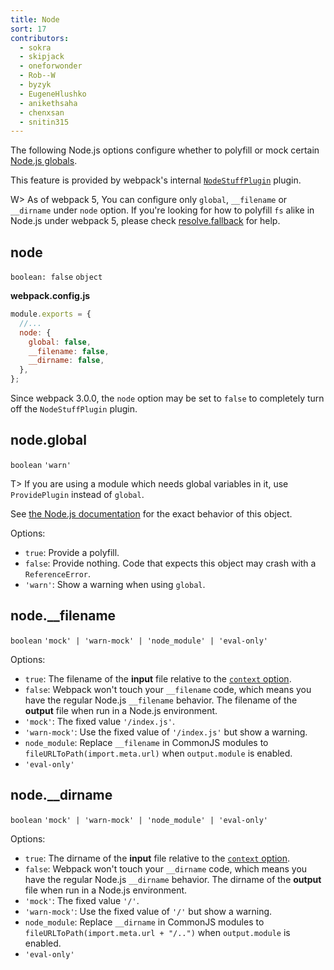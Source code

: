 ```yaml
---
title: Node
sort: 17
contributors:
  - sokra
  - skipjack
  - oneforwonder
  - Rob--W
  - byzyk
  - EugeneHlushko
  - anikethsaha
  - chenxsan
  - snitin315
---
```


The following Node.js options configure whether to polyfill or mock certain [Node.js globals](https://nodejs.org/docs/latest/api/globals.html).

This feature is provided by webpack's internal [`NodeStuffPlugin`](https://github.com/webpack/webpack/blob/main/lib/NodeStuffPlugin.js) plugin.

W> As of webpack 5, You can configure only `global`, `__filename` or `__dirname` under `node` option. If you're looking for how to polyfill `fs` alike in Node.js under webpack 5, please check [resolve.fallback](/configuration/resolve/#resolvefallback) for help.

## node

`boolean: false` `object`

**webpack.config.js**

```javascript
module.exports = {
  //...
  node: {
    global: false,
    __filename: false,
    __dirname: false,
  },
};
```

Since webpack 3.0.0, the `node` option may be set to `false` to completely turn off the `NodeStuffPlugin` plugin.

## node.global

`boolean` `'warn'`

T> If you are using a module which needs global variables in it, use `ProvidePlugin` instead of `global`.

See [the Node.js documentation](https://nodejs.org/api/globals.html#globals_global) for the exact behavior of this object.

Options:

- `true`: Provide a polyfill.
- `false`: Provide nothing. Code that expects this object may crash with a `ReferenceError`.
- `'warn'`: Show a warning when using `global`.

## node.\_\_filename

`boolean` `'mock' | 'warn-mock' | 'node_module' | 'eval-only'`

Options:

- `true`: The filename of the **input** file relative to the [`context` option](/configuration/entry-context/#context).
- `false`: Webpack won't touch your `__filename` code, which means you have the regular Node.js `__filename` behavior. The filename of the **output** file when run in a Node.js environment.
- `'mock'`: The fixed value `'/index.js'`.
- `'warn-mock'`: Use the fixed value of `'/index.js'` but show a warning.
- `node_module`: Replace `__filename` in CommonJS modules to `fileURLToPath(import.meta.url)` when `output.module` is enabled.
- `'eval-only'`

## node.\_\_dirname

`boolean` `'mock' | 'warn-mock' | 'node_module' | 'eval-only'`

Options:

- `true`: The dirname of the **input** file relative to the [`context` option](/configuration/entry-context/#context).
- `false`: Webpack won't touch your `__dirname` code, which means you have the regular Node.js `__dirname` behavior. The dirname of the **output** file when run in a Node.js environment.
- `'mock'`: The fixed value `'/'`.
- `'warn-mock'`: Use the fixed value of `'/'` but show a warning.
- `node_module`: Replace `__dirname` in CommonJS modules to `fileURLToPath(import.meta.url + "/..")` when `output.module` is enabled.
- `'eval-only'`
